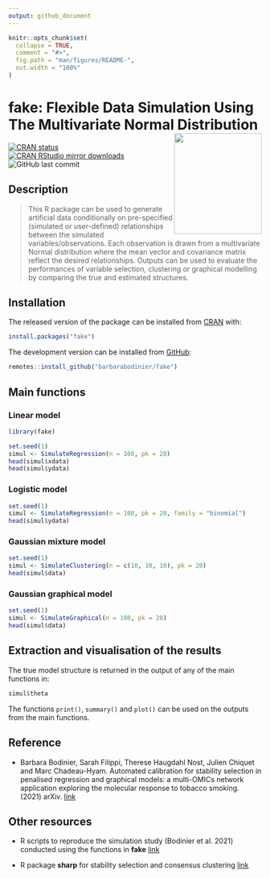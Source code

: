 ```yaml
---
output: github_document
---
```


<!-- README.md is generated from README.Rmd. Please edit that file -->

```r
knitr::opts_chunk$set(
  collapse = TRUE,
  comment = "#>",
  fig.path = "man/figures/README-",
  out.width = "100%"
)
```

# fake: Flexible Data Simulation Using The Multivariate Normal Distribution <img src="man/figures/logo.png" align="right" width="174" height="200"/>

<!-- badges: start -->
[![CRAN status](https://www.r-pkg.org/badges/version/fake)](https://CRAN.R-project.org/package=fake)
[![CRAN RStudio mirror downloads](https://cranlogs.r-pkg.org/badges/grand-total/fake?color=blue)](https://r-pkg.org/pkg/fake)
![GitHub last commit](https://img.shields.io/github/last-commit/barbarabodinier/fake?logo=GitHub&style=flat-square)
  <!-- badges: end -->

## Description

> This R package can be used to generate artificial data conditionally on pre-specified (simulated or user-defined) relationships between the simulated variables/observations. Each observation is drawn from a multivariate Normal distribution where the mean vector and covariance matrix reflect the desired relationships. Outputs can be used to evaluate the performances of variable selection, clustering or graphical modelling by comparing the true and estimated structures.


## Installation

The released version of the package can be installed from [CRAN](https://CRAN.R-project.org) with:

```r
install.packages("fake")
```

The development version can be installed from [GitHub](https://github.com/):

```r
remotes::install_github("barbarabodinier/fake")
```

## Main functions

### Linear model

```r
library(fake)

set.seed(1)
simul <- SimulateRegression(n = 100, pk = 20)
head(simul$xdata)
head(simul$ydata)
```

### Logistic model

```r
set.seed(1)
simul <- SimulateRegression(n = 100, pk = 20, family = "binomial")
head(simul$ydata)
```

### Gaussian mixture model

```r
set.seed(1)
simul <- SimulateClustering(n = c(10, 10, 10), pk = 20)
head(simul$data)
```

### Gaussian graphical model

```r
set.seed(1)
simul <- SimulateGraphical(n = 100, pk = 20)
head(simul$data)
```

## Extraction and visualisation of the results

The true model structure is returned in the output of any of the main functions in:

```r
simul$theta
```

The functions `print()`, `summary()` and `plot()` can be used on the outputs from the main functions.

## Reference

- Barbara Bodinier, Sarah Filippi, Therese Haugdahl Nost, Julien Chiquet and Marc Chadeau-Hyam. Automated calibration for stability selection in penalised regression and graphical models: a multi-OMICs network application exploring the molecular response to tobacco smoking. (2021) arXiv. [link](https://doi.org/10.48550/arXiv.2106.02521)

## Other resources

- R scripts to reproduce the simulation study (Bodinier et al. 2021) conducted using the functions in **fake** [link](https://github.com/barbarabodinier/stability_selection)

- R package **sharp** for stability selection and consensus clustering [link](https://github.com/barbarabodinier/sharp)
